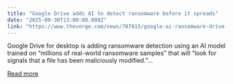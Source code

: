 ```yaml
---
title: "Google Drive adds AI to detect ransomware before it spreads"
date: "2025-09-30T13:00:00.000Z"
link: "https://www.theverge.com/news/787815/google-ai-ransomware-drive-detect"
---
```


Google Drive for desktop is adding ransomware detection using an AI model trained on “millions of real-world ransomware samples” that will “look for signals that a file has been maliciously modified.”...

[Read more](https://www.theverge.com/news/787815/google-ai-ransomware-drive-detect)
